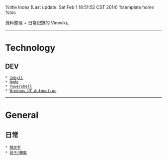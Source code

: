 %title Index (Last update: Sat Feb  1 18:51:52 CST 2014)
%template home
%toc

資料整理 + 日常記錄的 Vimwiki。

-----

= Technology =
== DEV ==
 * [[dev/jekyll|Jekyll]] 
 * [[dev/node|Node]] 
 * [[dev/ps1|PowerShell]] 
 * [[dev/win-uia|Windows UI Automation]] 
 
-----

= General =
== 日常 ==
 * [[general/emoticon|顏文字]] 
 * [[general/txt|段子/轉載]]


